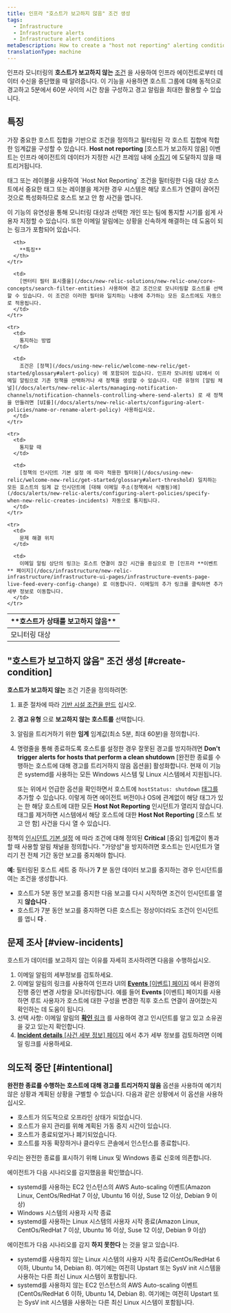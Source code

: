 ```yaml
---
title: 인프라 "호스트가 보고하지 않음" 조건 생성
tags:
  - Infrastructure
  - Infrastructure alerts
  - Infrastructure alert conditions
metaDescription: How to create a "host not reporting" alerting condition for infrastructure monitoring.
translationType: machine
---
```


인프라 모니터링의 **호스트가 보고하지 않는** [조건](/docs/infrastructure/new-relic-infrastructure/configuration/infrastructure-alerts-add-edit-or-view-host-alert-information) 을 사용하여 인프라 에이전트로부터 데이터 수신을 중단했을 때 알려줍니다. 이 기능을 사용하면 호스트 그룹에 대해 동적으로 경고하고 5분에서 60분 사이의 시간 창을 구성하고 경고 알림을 최대한 활용할 수 있습니다.

## 특징

가장 중요한 호스트 집합을 기반으로 조건을 정의하고 필터링된 각 호스트 집합에 적합한 임계값을 구성할 수 있습니다. **Host not reporting** \[호스트가 보고하지 않음] 이벤트는 인프라 에이전트의 데이터가 지정한 시간 프레임 내에 [수집기](/docs/accounts-partnerships/education/getting-started-new-relic/glossary#collector) 에 도달하지 않을 때 트리거됩니다.

<Callout variant="caution">
  태그 또는 레이블을 사용하여 `Host Not Reporting` 조건을 필터링한 다음 대상 호스트에서 중요한 태그 또는 레이블을 제거한 경우 시스템은 해당 호스트가 연결이 끊어진 것으로 특성화하므로 호스트 보고 안 함 사건을 엽니다.
</Callout>

이 기능의 유연성을 통해 모니터링 대상과 선택한 개인 또는 팀에 통지할 시기를 쉽게 사용자 지정할 수 있습니다. 또한 이메일 알림에는 상황을 신속하게 해결하는 데 도움이 되는 링크가 포함되어 있습니다.

<table>
  <thead>
    <tr>
      <th style={{ width: "200px" }}>
        **호스트가 상태를 보고하지 않음**
      </th>

      <th>
        **특징**
      </th>
    </tr>
  </thead>

  <tbody>
    <tr>
      <td>
        모니터링 대상
      </td>

      <td>
        [엔터티 필터 표시줄을](/docs/new-relic-solutions/new-relic-one/core-concepts/search-filter-entities) 사용하여 경고 조건으로 모니터링할 호스트를 선택할 수 있습니다. 이 조건은 이러한 필터와 일치하는 나중에 추가하는 모든 호스트에도 자동으로 적용됩니다.
      </td>
    </tr>

    <tr>
      <td>
        통지하는 방법
      </td>

      <td>
        조건은 [정책](/docs/using-new-relic/welcome-new-relic/get-started/glossary#alert-policy) 에 포함되어 있습니다. 인프라 모니터링 UI에서 이메일 알림으로 기존 정책을 선택하거나 새 정책을 생성할 수 있습니다. 다른 유형의 [알림 채널](/docs/alerts/new-relic-alerts/managing-notification-channels/notification-channels-controlling-where-send-alerts) 로 새 정책을 만들려면 [UI를](/docs/alerts/new-relic-alerts/configuring-alert-policies/name-or-rename-alert-policy) 사용하십시오.
      </td>
    </tr>

    <tr>
      <td>
        통지할 때
      </td>

      <td>
        [정책의 인시던트 기본 설정 에 따라 적용한 필터와](/docs/using-new-relic/welcome-new-relic/get-started/glossary#alert-threshold) 일치하는 모든 호스트의 임계 값 인시던트에 [대해 이메일 주소(정책에서 식별됨)에](/docs/alerts/new-relic-alerts/configuring-alert-policies/specify-when-new-relic-creates-incidents) 자동으로 통지됩니다.
      </td>
    </tr>

    <tr>
      <td>
        문제 해결 위치
      </td>

      <td>
        이메일 알림 상단의 링크는 호스트 연결이 끊긴 시간을 중심으로 한 [인프라 **이벤트** 페이지](/docs/infrastructure/new-relic-infrastructure/infrastructure-ui-pages/infrastructure-events-page-live-feed-every-config-change) 로 이동합니다. 이메일의 추가 링크를 클릭하면 추가 세부 정보로 이동합니다.
      </td>
    </tr>
  </tbody>
</table>

## "호스트가 보고하지 않음" 조건 생성 [#create-condition]

**호스트가 보고하지 않는** 조건 기준을 정의하려면:

1. 표준 절차에 따라 [기반 시설 조건을 만드](/docs/infrastructure/new-relic-infrastructure/configuration/infrastructure-alerts-add-edit-or-view-host-alert-information) 십시오.

2. **경고 유형** 으로 **보고하지 않는 호스트를** 선택합니다.

3. 알림을 트리거하기 위한 **임계** 임계값(최소 5분, 최대 60분)을 정의합니다.

4. 명령줄을 통해 종료하도록 호스트를 설정한 경우 잘못된 경고를 방지하려면 **Don't trigger alerts for hosts that perform a clean shutdown** \[완전한 종료를 수행하는 호스트에 대해 경고를 트리거하지 않음 옵션을] 활성화합니다. 현재 이 기능은 systemd를 사용하는 모든 Windows 시스템 및 Linux 시스템에서 지원됩니다.

   <Callout variant="tip">또는 위에서 언급한 옵션을 확인하면서 호스트에 `hostStatus: shutdown` [태그를](/docs/new-relic-one/use-new-relic-one/core-concepts/use-tags-help-organize-find-your-data/) 추가할 수 있습니다. 이렇게 하면 에이전트 버전이나 OS에 관계없이 해당 태그가 있는 한 해당 호스트에 대한 모든 **Host Not Reporting** 인시던트가 열리지 않습니다. 태그를 제거하면 시스템에서 해당 호스트에 대한 **Host Not Reporting** \[호스트 보고 안 함] 사건을 다시 열 수 있습니다.</Callout>

정책의 [인시던트 기본 설정](/docs/alerts/new-relic-alerts/configuring-alert-policies/specify-when-new-relic-creates-incidents) 에 따라 조건에 대해 정의된 **Critical** \[중요] 임계값이 통과할 때 사용할 알림 채널을 정의합니다. "가양성"을 방지하려면 호스트는 인시던트가 열리기 전 전체 기간 동안 보고를 중지해야 합니다.

**예:** 필터링된 호스트 세트 중 하나가 **7** 분 동안 데이터 보고를 중지하는 경우 인시던트를 여는 조건을 생성합니다.

* 호스트가 5분 동안 보고를 중지한 다음 보고를 다시 시작하면 조건이 인시던트를 열지 **않습니다** .
* 호스트가 7분 동안 보고를 중지하면 다른 호스트는 정상이더라도 조건이 인시던트를 엽니 **다** .

## 문제 조사 [#view-incidents]

호스트가 데이터를 보고하지 않는 이유를 자세히 조사하려면 다음을 수행하십시오.

1. 이메일 알림의 세부정보를 검토하세요.
2. 이메일 알림의 링크를 사용하여 인프라 UI의 [**Events** \[이벤트\] 페이지](/docs/infrastructure/new-relic-infrastructure/infrastructure-ui-pages/infrastructure-events-page-live-feed-every-config-change) 에서 환경의 진행 중인 변경 사항을 모니터링합니다. 예를 들어 **Events** \[이벤트] 페이지를 사용하면 루트 사용자가 호스트에 대한 구성을 변경한 직후 호스트 연결이 끊어졌는지 확인하는 데 도움이 됩니다.
3. 선택 사항: 이메일 알림의 [**확인** 링크](/docs/alerts/new-relic-alerts/reviewing-alert-incidents/acknowledge-alert-incidents) 를 사용하여 경고 인시던트를 알고 있고 소유권을 갖고 있는지 확인합니다.
4. [**Incident details** \[사건 세부 정보\] 페이지](/docs/alerts-applied-intelligence/new-relic-alerts/alert-incidents/view-event-details-incidents) 에서 추가 세부 정보를 검토하려면 이메일 링크를 사용하세요.

## 의도적 중단 [#intentional]

**완전한 종료를 수행하는 호스트에 대해 경고를 트리거하지 않음** 옵션을 사용하여 예기치 않은 상황과 계획된 상황을 구별할 수 있습니다. 다음과 같은 상황에서 이 옵션을 사용하십시오.

* 호스트가 의도적으로 오프라인 상태가 되었습니다.
* 호스트가 유지 관리를 위해 계획된 가동 중지 시간이 있습니다.
* 호스트가 종료되었거나 폐기되었습니다.
* 호스트를 자동 확장하거나 클라우드 콘솔에서 인스턴스를 종료합니다.

우리는 완전한 종료를 표시하기 위해 Linux 및 Windows 종료 신호에 의존합니다.

에이전트가 다음 시나리오를 감지했음을 확인했습니다.

* systemd를 사용하는 EC2 인스턴스의 AWS Auto-scaling 이벤트(Amazon Linux, CentOs/RedHat 7 이상, Ubuntu 16 이상, Suse 12 이상, Debian 9 이상)
* Windows 시스템의 사용자 시작 종료
* systemd를 사용하는 Linux 시스템의 사용자 시작 종료(Amazon Linux, CentOs/RedHat 7 이상, Ubuntu 16 이상, Suse 12 이상, Debian 9 이상)

에이전트가 다음 시나리오를 감지 **하지 못한다** 는 것을 알고 있습니다.

* systemd를 사용하지 않는 Linux 시스템의 사용자 시작 종료(CentOs/RedHat 6 이하, Ubuntu 14, Debian 8). 여기에는 여전히 Upstart 또는 SysV init 시스템을 사용하는 다른 최신 Linux 시스템이 포함됩니다.
* systemd를 사용하지 않는 EC2 인스턴스의 AWS Auto-scaling 이벤트(CentOs/RedHat 6 이하, Ubuntu 14, Debian 8). 여기에는 여전히 Upstart 또는 SysV init 시스템을 사용하는 다른 최신 Linux 시스템이 포함됩니다.